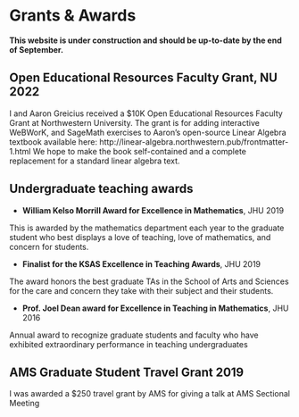 # Grants \& Awards

**This website is under construction and should be up-to-date by the end of September.**

## Open Educational Resources Faculty Grant, NU 2022

I and Aaron Greicius received a $10K Open Educational Resources Faculty Grant at Northwestern University.
The grant is for adding interactive WeBWorK, and SageMath exercises to Aaron's open-source Linear Algebra textbook available here: http://linear-algebra.northwestern.pub/frontmatter-1.html
We hope to make the book self-contained and a complete replacement for a standard linear algebra text.

## Undergraduate teaching awards

- **William Kelso Morrill Award for Excellence in Mathematics**, JHU 2019

This is awarded by the mathematics department each year to the graduate student who best displays a love of teaching, love of mathematics, and concern for students.

- **Finalist for the KSAS Excellence in Teaching Awards**, JHU 2019

The award honors the best graduate TAs in the School of Arts and Sciences for the care and concern they take with their subject and their students.

- **Prof. Joel Dean award for Excellence in Teaching in Mathematics**, JHU 2016

Annual award to recognize graduate students and faculty who have exhibited extraordinary performance in teaching undergraduates

## AMS Graduate Student Travel Grant 2019

I was awarded a $250 travel grant by AMS for giving a talk at AMS Sectional Meeting
